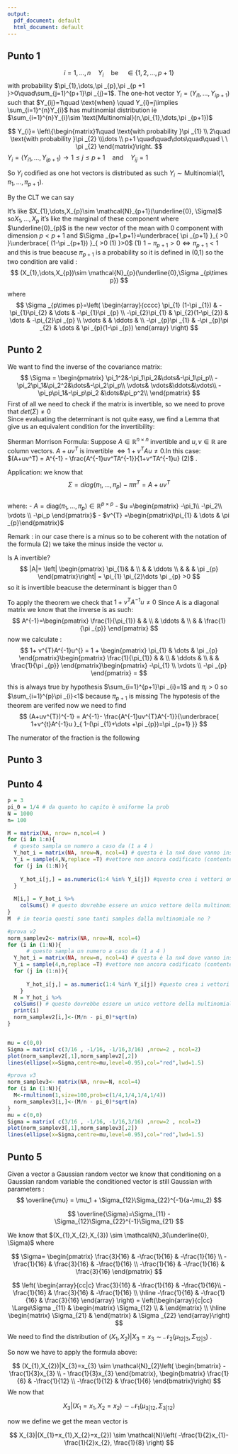 ```yaml
---
output:
  pdf_document: default
  html_document: default
---
```


## Punto 1
$$
i = 1 , \dots , n \quad Y_{i}\quad \text{be} \quad \in \{  1 , 2, \dots, p+1 \} 
$$
 with probability $\pi_{1},\dots,\pi _{p},\pi _{p +1 }>0\quad\sum_{j=1}^{p+1}\pi _{j}=1$.
 The one-hot vector $Y_{i}=(Y_{i1},\dots,Y_{ip+1})$ such that $Y_{ij}=1\quad \text{when} \quad Y_{i}=j\implies \sum_{i=1}^{n}Y_{i}$ has multinomial distribution ie $\sum_{i=1}^{n}Y_{i}\sim \text{Multinomial}(n,\pi_{1},\dots,\pi _{p+1})$
 
$$
Y_{i}= \left\{\begin{matrix}1\quad \text{with probability }\pi _{1}  \\ 2\quad \text{with probability }\pi _{2} \\\dots
\\ p+1 \quad\quad\dots\quad\quad \ \ \pi _{2}
 \end{matrix}\right.
$$
$Y_{i}=(Y_{i1},\dots,Y_{i p+1})\to {1}\leq j \leq p+1\quad \text{and} \quad Y_{ij}=1$

So $Y_{i}$ codified as one hot vectors is distributed as such $Y_{i}\sim \text{Multinomial}(1,\pi_{1},\dots,\pi _{p+1})$.

By the CLT we can say 

\begin{align}
 & (X_{1},\dots,X_{p+1})\sim \mathcal{N}_{p+1}(0,\text{diag}(\pi)-\pi \pi^{T}) \implies  \\
 \Sigma= & \begin{pmatrix}
\pi_{1} &  &  &     \\
 & \pi_{2} &    &  \\
 &  &  \ddots &   \\
 &  &  &   \pi _{p+1}
\end{pmatrix} - \begin{pmatrix}
\pi_{1}  \\
\vdots  \\
\pi _{p+1}
\end{pmatrix}\begin{pmatrix}
\pi_{1}   & 
\dots   & 
\pi _{p+1}
\end{pmatrix} \\
 & \begin{pmatrix}
\pi_{1} &  &  &     \\
 & \pi_{2} &    &  \\
 &  &  \ddots &   \\
 &  &  &   \pi _{p+1}
\end{pmatrix} - \begin{pmatrix}
\pi_{1}^{2} & \pi_{1}\pi_{2}  &\dots  &   \pi_{1}\pi _{p+1} \\
 \pi_{2}\pi_{1}& \pi_{2}^{2} & \dots  & \pi_{2}\pi _{p+1} \\
 \vdots&  & \ddots &     \\
 \pi _{p+1}\pi_{1}&  &  &  \pi^{2} _{p+1}
\end{pmatrix}= \\
\Sigma = &  \left(
\begin{array}{ccc|c}
\pi_{1}   (1-\pi _{1}) & -\pi_{1}\pi_{2} & \dots & -\pi_{1}\pi _{p+1} \\
-\pi_{2}\pi_{1} & \pi_{2}(1-\pi_{2}) & \dots & -\pi_{2}\pi _{p+1} \\
\vdots &  &  &  \\ \hline \\
-\pi _{p+1}\pi _{1} & -\pi _{p+1}\pi _{2} & \dots  & \pi _{p+1}(1-\pi _{p+1})
\end{array}
\right)
\end{align} 



It's like $X_{1},\dots,X_{p}\sim \mathcal{N}_{p+1}(\underline{0}, \Sigma)$ so$X_{1},\dots ,X_{p}$ it's like the marginal of these component where $\underline{0}_{p}$ is the new vector of the mean with 0 component with dimension $p<p+1$ and
$\Sigma _{p+1,p+1}=\underbrace{ \pi _{p+1} }_{ >0 }\underbrace{ (1-\pi _{p+1}) }_{ >0 (1) }>0$
(1) $1-\pi _{p+1}>0 \Leftrightarrow \pi _{p+1}<1$  and this is true beacuse $\pi _{p+1}$
is a probability so it is defined in (0,1)
so the two condition are valid : 
$$
(X_{1},\dots,X_{p})\sim \mathcal{N}_{p}(\underline{0},\Sigma _{p\times p})
$$

where 
$$
\Sigma _{p\times p}=\left(
\begin{array}{cccc}
\pi_{1}   (1-\pi _{1}) & -\pi_{1}\pi_{2} & \dots & -\pi_{1}\pi _{p} \\
-\pi_{2}\pi_{1} & \pi_{2}(1-\pi_{2}) & \dots & -\pi_{2}\pi _{p} \\
\vdots &  & \ddots  &  \\ 
-\pi _{p}\pi _{1} & -\pi _{p}\pi _{2} & \dots  & \pi _{p}(1-\pi _{p})
\end{array}
\right)
$$

## Punto 2
We want to find the inverse of the covariance matrix:  
$$  
\Sigma = \begin{pmatrix}  
 \pi_1^2&-\pi_1\pi_2&\dots&-\pi_1\pi_p\\  
-\pi_2\pi_1&\pi_2^2&\dots&-\pi_2\pi_p\\  
\vdots& \vdots&\ddots&\vdots\\  
-\pi_p\pi_1&-\pi_p\pi_2 &\dots&\pi_p^2\\  
\end{pmatrix}  
$$ 
First of all we need to check if the matrix is invertible, so we need to prove that $det(\Sigma) \neq 0$  
Since evaluating the determinant is not quite easy, we find a Lemma that give us an equivalent condition for the invertibility: 
  
Sherman Morrison Formula: 
Suppose $A\in \mathbb{R}^{n\times n}$ invertible and $u,v \in \mathbb{R}$ are column vectors. $A + uv^T$ is invertible $\iff 1+v^TAu\neq 0$.In this case: $(A+uv^T) = A^{-1} - \frac{A^{-1}uv^TA^{-1}}{1+v^TA^{-1}u} (2)$ . 
  
Application: we know that 
$$ 
\Sigma = diag(\pi_1,\dots,\pi_p) - \pi\pi^T =  
A + uv^T  
$$  
where:
- $A=\text{diag}(\pi_1,\dots,\pi_p)\in \mathbb{R}^{p\times p}$ 
-  $u =\begin{pmatrix} -\pi_1\\ -\pi_2\\ \vdots \\ -\pi_p  \end{pmatrix}$
- $v^{T} =\begin{pmatrix}\pi_{1} & \dots & \pi _{p}\end{pmatrix}$ 

Remark : in our case there is a minus so to be coherent with the notation of the formula (2) we take the minus inside the vector $u$. 

Is A invertible? 
$$
|A|= \left| \begin{pmatrix}
\pi_{1}& & \\
 &  & \ddots \\
 &  &  & \pi _{p}
\end{pmatrix}\right| = \pi_{1} \pi_{2}\dots \pi _{p} >0
$$
so it is invertible beacuse the determinant is bigger than 0 

To apply the theorem we check that $1+ v^{T}A^{-1}u^{}\neq 0$
Since A is a diagonal matrix we know that the inverse is as such: 
$$
A^{-1}=\begin{pmatrix}
\frac{1}{\pi_{1}}  &  &  \\
 & \ddots &  \\
 &  & \frac{1}{\pi _{p}}
\end{pmatrix}
$$
now we calculate :
$$
1+ v^{T}A^{-1}u^{} = 1 + \begin{pmatrix}
\pi_{1} & \dots & \pi _{p}
\end{pmatrix}\begin{pmatrix}
\frac{1}{\pi_{1}}  &  &  \\
 & \ddots &  \\
 &  & \frac{1}{\pi _{p}}
\end{pmatrix}\begin{pmatrix}
-\pi_{1}   \\
\vdots  \\
 -\pi _{p} 
\end{pmatrix} = 
$$


\begin{align}
 & = 1 + \begin{pmatrix}
1  &  1  & \dots & 1
\end{pmatrix}\begin{pmatrix}
-\pi_{1}   \\
\vdots  \\
 -\pi _{p} 
\end{pmatrix} =  \\
 & =1- (\pi _{1}+\dots+\pi _{p})\neq0 \Leftrightarrow \pi _{1}+\dots+\pi _{p}\neq 1
\end{align}

this is always true by hypothesis $\sum_{i=1}^{p+1}\pi _{i}=1$ and $\pi _{i}>0$ so $\sum_{i=1}^{p}\pi _{i}<1$ because  $\pi _{p+1}$ is missing
The hypotesis of the theorem are verifed now we need to find 
$$
(A+uv^{T})^{-1} = A^{-1}- \frac{A^{-1}uv^{T}A^{-1}}{\underbrace{ 1+v^{t}A^{-1}u }_{ 1-(\pi _{1}+\dots +\pi _{p})=\pi _{p+1} }}
$$

The numerator of the fraction is the following

\begin{align}
 & \underset{ p\times p }{ \begin{pmatrix}
\frac{1}{\pi_{1}}  &  &  \\
 & \ddots &  \\
 &  & \frac{1}{\pi _{p}}
\end{pmatrix} }\underset{p\times 1  } { \begin{pmatrix}
-\pi_{1}   \\
\vdots  \\
 -\pi _{p} 
\end{pmatrix} }  \begin{pmatrix}
\pi_{1} & \dots & \pi _{p}
\end{pmatrix}\begin{pmatrix}
\frac{1}{\pi_{1}}  &  &  \\
 & \ddots &  \\
 &  & \frac{1}{\pi _{p}}
\end{pmatrix} =  \\
 & \begin{pmatrix}
-1  \\
-1 \\
\vdots\\
-1
\end{pmatrix}\begin{pmatrix}
\pi_{1} & \dots & \pi _{p}
\end{pmatrix}\begin{pmatrix}
\frac{1}{\pi_{1}}  &  &  \\
 & \ddots &  \\
 &  & \frac{1}{\pi _{p}}
\end{pmatrix} =  \\
 & \begin{pmatrix}
-\pi _{1} & \dots & -\pi _{p} \\  
-\pi _{1} & \dots & -\pi _{p} \\ 
\vdots &  &  \vdots\\ 
-\pi _{1} & \dots & -\pi _{p} \\ 
\end{pmatrix}\begin{pmatrix}
\frac{1}{\pi_{1}}  &  &  \\
 & \ddots &  \\
 &  & \frac{1}{\pi _{p}}
\end{pmatrix} = \underset{ p\times p }{\begin{pmatrix}
-1  & \dots & -1  \\ 
-1  & \dots & -1  \\
\vdots& & \vdots \\
-1 & \dots & -1
\end{pmatrix}}
\end{align}




\begin{align}
 & \Sigma^{-1} = A^{-1}-\begin{pmatrix}
-\frac{1}{\pi _{p+1} }& \dots &- \frac{1}{\pi _{p+1} } \\
\vdots &\ddots  & \vdots \\
-\frac{1}{\pi _{p+1} }& \dots & -\frac{1}{\pi _{p+1} }
\end{pmatrix}=  \\
 & \begin{pmatrix}
\frac{1}{\pi_{1}}  &  &  \\
 & \ddots &  \\
 &  & \frac{1}{\pi _{p}}
\end{pmatrix} + \begin{pmatrix}
\frac{1}{\pi _{p+1} }& \dots & \frac{1}{\pi _{p+1} } \\
\vdots &\ddots  & \vdots \\
\frac{1}{\pi _{p+1} }& \dots & \frac{1}{\pi _{p+1} }
\end{pmatrix}= \\
 & \begin{pmatrix}
\frac{1}{\pi_{1}}+\frac{1}{\pi _{p+1}} & \frac{1}{\pi _{p+1}} & \dots & \frac{1}{\pi _{p+1}}\\
\frac{1}{\pi _{p+1}} & \frac{1}{\pi_{2}}+\frac{1}{\pi _{p+1}} & \dots & \frac{1}{\pi _{p+1}}\\
\vdots & \vdots &   & \vdots \\
\frac{1}{\pi _{p+1}} & \frac{1}{\pi _{p+1}} & \dots & \frac{1}{\pi _{p}}+\frac{1}{\pi _{p+1}}
\end{pmatrix}
\end{align}


## Punto 3


## Punto 4

```r
p = 3
pi_0 = 1/4 # da quanto ho capito è uniforme la prob 
N = 1000 
n= 100

M = matrix(NA, nrow= n,ncol=4 )
for (i in 1:n){
  # questo sampla un numero a caso da (1 a 4 )
  Y_hot_i = matrix(NA, nrow=N, ncol=4) # questa è la nx4 dove vanno inseriti i vettori già codificati
  Y_i = sample(4,N,replace =T) #vettore non ancora codificato (contente tutte le 100 estrazioni)
  for (j in (1:N)){
   
    Y_hot_i[j,] = as.numeric(1:4 %in% Y_i[j]) #questo crea i vettori one hot (li codifica) e li mette nella matrice
  }
   
  M[i,] = Y_hot_i %>%
    colSums() # questo dovrebbe essere un unico vettore della multinomiale (massimo valore dovrebbe essere uguale a 100)
}
M  # in teoria questi sono tanti samples dalla multinomiale no ? 
```



```r
#prova v2
norm_samplev2<- matrix(NA, nrow=N, ncol=4)
for (i in (1:N)){
      # questo sampla un numero a caso da (1 a 4 )
  Y_hot_i = matrix(NA, nrow=n, ncol=4) # questa è la nx4 dove vanno inseriti i vettori già codificati
  Y_i = sample(4,n,replace =T) #vettore non ancora codificato (contente tutte le 100 estrazioni)
  for (j in (1:n)){
     
      Y_hot_i[j,] = as.numeric(1:4 %in% Y_i[j]) #questo crea i vettori one hot (li codifica) e li mette nella matrice
    }
  M = Y_hot_i %>%
  colSums() # questo dovrebbe essere un unico vettore della multinomiale (massimo valore dovrebbe essere uguale a 100)
  print(i)
  norm_samplev2[i,]<-(M/n - pi_0)*sqrt(n)
}


mu = c(0,0)
Sigma = matrix( c(3/16 , -1/16, -1/16,3/16) ,nrow=2 , ncol=2)
plot(norm_samplev2[,1],norm_samplev2[,2])
lines(ellipse(x=Sigma,centre=mu,level=0.95),col="red",lwd=1.5)
```

```r
#prova v3
norm_samplev3<- matrix(NA, nrow=N, ncol=4)
for (i in (1:N)){
  M<-rmultinom(1,size=100,prob=c(1/4,1/4,1/4,1/4))
  norm_samplev3[i,]<-(M/n - pi_0)*sqrt(n)
}
mu = c(0,0)
Sigma = matrix( c(3/16 , -1/16, -1/16,3/16) ,nrow=2 , ncol=2)
plot(norm_samplev3[,1],norm_samplev3[,2])
lines(ellipse(x=Sigma,centre=mu,level=0.95),col="red",lwd=1.5)

```


## Punto 5
Given a vector a Gaussian random vector we know that conditioning on a Gaussian random variable the conditioned vector is still Gaussian with parameters : 
$$
\overline{\mu} = \mu_1 + \Sigma_{12}\Sigma_{22}^{-1}(a-\mu_2) 
$$ 

$$
\overline{\Sigma}=\Sigma_{11} - \Sigma_{12}\Sigma_{22}^{-1}\Sigma_{21}  
$$  
 
We know that $(X_{1},X_{2},X_{3}) \sim \mathcal{N}_3(\underline{0}, \Sigma)$ where  

$$
\Sigma=  
\begin{pmatrix}  
 \frac{3}{16} & -\frac{1}{16} & -\frac{1}{16} \\  
 -\frac{1}{16} & \frac{3}{16} & -\frac{1}{16} \\  
 -\frac{1}{16} & -\frac{1}{16} & \frac{3}{16} 
\end{pmatrix}  
$$

$$
 \left(
    \begin{array}{cc|c}
 \frac{3}{16} & -\frac{1}{16} & -\frac{1}{16}\\  
-\frac{1}{16} & \frac{3}{16} & -\frac{1}{16} \\ \hline   
-\frac{1}{16} & -\frac{1}{16} & \frac{3}{16}   
    \end{array}
\right) =  
\left(\begin{array}{c|cc}
    \Large\Sigma _{11} & \begin{matrix} \Sigma_{12}  \\
 & \end{matrix} \\ \hline  
    \begin{matrix} \Sigma_{21} &  \end{matrix} & \Sigma _{22}
\end{array}\right)
$$


We need to find the distribution of $(X_1,X_2)|X_3=x_3 \sim \mathcal{N}_2(\mu_{12|3}, \Sigma_{12|3})$ .

So now we have to apply the formula above:  
  

\begin{align}
 & \mu_{12|3} := \mu_{12} + \Sigma_{12}\Sigma_{22}^{-1}(x_3-\mu_3)= \\
 &   
\begin{pmatrix}
\mu_{1} \\
\mu_{2}
\end{pmatrix}+\begin{pmatrix}
-\frac{1}{16} \\
-\frac{1}{16}
\end{pmatrix} \frac{16}{3}  (x_{3}-\mu_{3})= \\
 & \begin{pmatrix}
0 \\
0
\end{pmatrix} + \begin{pmatrix}
-\frac{1}{3} \\
-\frac{1}{3}
\end{pmatrix}x_{3} = \begin{pmatrix}
-\frac{1}{3}x_{3} \\
- \frac{1}{3}x_{3}
\end{pmatrix}
\end{align}



\begin{align}
 \Sigma _{12|3}   : & = \Sigma _{11}-\Sigma_{12}\Sigma _{22}^{-1}\Sigma _{21}  \\
 & = \begin{pmatrix}
\frac{3}{16} & -\frac{1}{16} \\
-\frac{1}{16} & \frac{3}{16}
\end{pmatrix} - \begin{pmatrix}
-\frac{1}{16} \\
-\frac{1}{16}
\end{pmatrix} \frac{16}{3}\begin{pmatrix}
-\frac{1}{16} & -\frac{1}{16}
\end{pmatrix}  \\
 & =\begin{pmatrix}
\frac{3}{16} & -\frac{1}{16} \\
-\frac{1}{16} & \frac{3}{16}
\end{pmatrix} - \begin{pmatrix}
\frac{1}{48} & \frac{1}{48} \\
\frac{1}{48} &  \frac{1}{48}
\end{pmatrix} \\
 & = \begin{pmatrix}
\frac{1}{6}  & -\frac{1}{12} \\
-\frac{1}{12} & \frac{1}{6}
\end{pmatrix}
\end{align}

$$
(X_{1},X_{2})|X_{3}=x_{3} \sim \mathcal{N}_{2}\left( \begin{bmatrix}
-\frac{1}{3}x_{3} \\
- \frac{1}{3}x_{3}
\end{bmatrix}, \begin{bmatrix}
\frac{1}{6}  & -\frac{1}{12} \\
-\frac{1}{12} & \frac{1}{6}
\end{bmatrix}\right)
$$
We now that 

$$
X_{3}|(X_{1}=x_{1},X_{2}=x_{2}) \sim \mathcal{N}_{1} ( \mu_{3|12}, \Sigma _{3|12})
$$

now we define we get the mean vector is 

\begin{align}
\mu_{3|1,2}  & = \mu_{3}+\Sigma_{12}\Sigma _{11}^{-1}\begin{pmatrix}
x_{1}-\mu_{1} \\
x_{2}-\mu_{2}
\end{pmatrix}  \\
 & =0+\begin{pmatrix}
-\frac{1}{16} & -\frac{1}{16}
\end{pmatrix} 32\begin{pmatrix}
\frac{3}{16} & \frac{1}{16} \\
\frac{1}{16} & \frac{3}{16}
\end{pmatrix}\begin{pmatrix}
x_{1} \\
x_{2}
\end{pmatrix} \\
 & =\begin{pmatrix}
-\frac{1}{16} & -\frac{1}{16}
\end{pmatrix}\underbrace{ \begin{pmatrix}
6 & 2 \\
2  & 6
\end{pmatrix} }_{ \Sigma _{11 }^{-1} }\begin{pmatrix}
x_{1} \\
x_{2}
\end{pmatrix} \\
 & = \begin{pmatrix}
-\frac{1}{2}  & 
-\frac{1}{2}
\end{pmatrix}\begin{pmatrix}
x_{1} \\
x_{2}
\end{pmatrix}  \\
 & = -\frac{1}{2}x_{1}-\frac{1}{2}x_{2}
\end{align}




\begin{align}
\Sigma _{3|12} & = \Sigma_{22} -\Sigma _{21}\Sigma _{11}^{-1}\Sigma _{12}  \\
 & = \frac{3}{16} - \begin{pmatrix}
-\frac{1}{16}  & -\frac{1}{16}
\end{pmatrix}\begin{pmatrix}
6 & 2 \\
2  & 6
\end{pmatrix} \begin{pmatrix}
-\frac{1}{16} \\
-\frac{1}{16}
\end{pmatrix}  \\
 & =\frac{3}{16}- \begin{pmatrix}
-\frac{1}{2}   & 
-\frac{1}{2}
\end{pmatrix}\begin{pmatrix}
-\frac{1}{16} \\
-\frac{1}{16}
\end{pmatrix}  \\
 & =\frac{3}{16} -  \frac{1}{16} = \frac{1}{8}
\end{align}


$$
X_{3}|(X_{1}=x_{1},X_{2}=x_{2}) \sim \mathcal{N}\left( -\frac{1}{2}x_{1}-\frac{1}{2}x_{2}, \frac{1}{8} \right)
$$